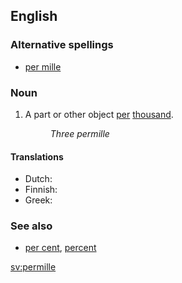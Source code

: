 {{wikipedia}}
==English==

===Alternative spellings===
*[[per mille]]

===Noun===
{{en-noun|permille}}

# A part or other object [[per]] [[thousand]].
#:''Three permille''

====Translations====
{{trans-top|per thousand}}
*Dutch: {{t-|nl|promille}}
*Finnish: {{t-|fi|promilli}}
*Greek: {{t|el|τοις χιλίοις|sc=Grek}}
{{trans-mid}}
{{trans-bottom}}

===See also===
*[[per cent]], [[percent]]

[[sv:permille]]